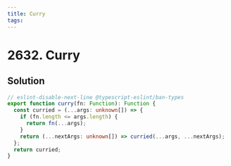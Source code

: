 ```yaml
---
title: Curry
tags:
---
```


# 2632. Curry

<Badges>
<LevelBadge level="medium" />

</Badges>

## Solution

```typescript filename="solution.ts" copy
// eslint-disable-next-line @typescript-eslint/ban-types
export function curry(fn: Function): Function {
  const curried = (...args: unknown[]) => {
    if (fn.length <= args.length) {
      return fn(...args);
    }
    return (...nextArgs: unknown[]) => curried(...args, ...nextArgs);
  };
  return curried;
}
```

<ProblemLink codingSite="leetcode" href="https://leetcode.com/problems/curry" title="Curry" />
